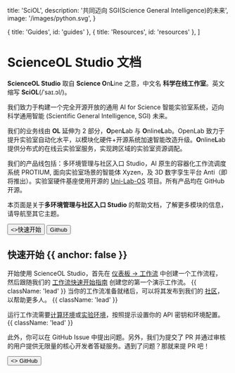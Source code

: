 
  title: 'SciOL',
  description:
    '共同迈向 SGI(Science General Intelligence)的未来',
  image: '/images/python.svg',
}

  { title: 'Guides', id: 'guides' },
  { title: 'Resources', id: 'resources' },
]

<HeroPattern />

# ScienceOL Studio 文档

**ScienceOL Studio** 取自 **Science O**n**L**ine 之意，中文名 **科学在线工作室**。英文缩写 **SciOL**(/ˈsaɪ.ɔl/)。

我们致力于构建一个完全开源开放的通用 AI for Science 智能实验室系统，迈向科学通用智能 (Scientific General Intelligence, SGI) 未来。

我们的业务线由 **OL** 延伸为 2 部分，**O**pen**L**ab 与 **O**nline**L**ab。OpenLab 致力于提升实验室自动化水平，以模块化硬件+开源系统加速智能改造升级。**O**nline**L**ab 提供分布式的在线云实验室服务，实现跨区域的实验室资源调配。

我们的产品线包括：多环境管理与社区入口 Studio，AI 原生的容器化工作流调度系统 PROTIUM, 面向实验室场景的智能体 Xyzen，及 3D 数字孪生平台 Anti（即将推出）。实验室硬件基座使用开源的 [Uni-Lab-OS](https://github.com/dptech-corp/Uni-Lab-OS) 项目。所有产品均在 GitHub 开源。

本页面是关于**多环境管理与社区入口 Studio** 的帮助文档，了解更多模块的信息，请导航至其它主题。

<div className="not-prose mb-16 mt-6 flex gap-3">
  <Button href="/quickstart" arrow="right">
    <>快速开始</>
  </Button>
  <Button href="https://github.com/ScienceOL/Studio" variant="outline" target="_blank" className="group">
    <div className='flex items-center gap-x-2'>
      <span className='dark:group-hover:text-yellow-300'>Github</span> 
      <StarIcon className='dark:text-zinc-400 dark:group-hover:fill-yellow-300 size-4' />
    </div>
  </Button>
</div>

## 快速开始 {{ anchor: false }}

开始使用 ScienceOL Studio，首先在 [仪表板 -> 工作流](#) 中创建一个工作流程，
然后跟随我们的 [工作流快速开始指南](#) 创建您的第一个演示工作流。 {{ className: 'lead' }} 
当你的工作流准备就绪后，可以将其发布到我们的 [社区](#)，以帮助更多人。 {{ className: 'lead' }}

运行工作流需要[计算环境](#)或[实验环境](#)，按照提示设置你的 API 密钥和环境配置。 {{ className: 'lead' }}

此外，你可以在 GitHub Issue 中提出问题。另外，我们为提交了 PR 并通过审核的用户提供无限量的核心开发者答疑服务。遇到了问题？那就来提 PR 吧！ 

<div className="not-prose flex gap-2 items-center">
    <GitHubIcon className=" size-4 fill-green-500 dark:fill-green-400" />

  <Button href="https://github.com/scienceol" variant="text" arrow="right" target="_blank">
    <>
    GitHub
    </>
  </Button>
</div>

<Guides />

<Resources />
